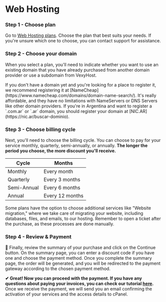 # Web Hosting


<Steps>

### Step 1 - Choose plan
Go to [Web Hosting plans](https://billing.vexyhost.com/store/web-hosting). Choose the plan that best suits your needs. If you're unsure which one to choose, you can contact support for assistance.

### Step 2 - Choose your domain
When you select a plan, you'll need to indicate whether you want to use an existing domain that you have already purchased from another domain provider or use a subdomain from VexyHost.

<Callout type="info">
    If you don't have a domain yet and you're looking for a place to register it, we recommend registering it at [NameCheap](https://www.namecheap.com/domains/domain-name-search/). It's really affordable, and they have no limitations with NameServers or DNS Servers like other domain providers. If you're in Argentina and want to register a `.com.ar` or `.ar` domain, you should register your domain at [NIC.AR](https://nic.ar/buscar-dominio).
</Callout> 

### Step 3 - Choose billing cycle
Next, you'll need to choose the billing cycle. You can choose to pay for your service monthly, quarterly, semi-annually, or annually. **The longer the period you choose, the more discount you'll receive.**

| Cycle | Months |
| ------ | ------ |
| Monthly | Every month |
| Quarterly | Every 3 months |
| Semi-Annual | Every 6 months |
| Annual | Every 12 months |

<Callout type="info">
Some plans have the option to choose additional services like "Website migration," where we take care of migrating your website, including databases, files, and emails, to our hosting. Remember to open a ticket after the purchase, as these processes are done manually.
</Callout> 

### Step 4 - Review & Payment
👀 Finally, review the summary of your purchase and click on the Continue button. On the summary page, you can enter a discount code if you have one and choose the payment method. Once you complete the summary page, the order will be generated, and you will be redirected to the payment gateway according to the chosen payment method.

</Steps>

**✔ Great! Now you can proceed with the payment. If you have any questions about paying your invoices, you can check our tutorial [here](/account-billing/category/-how-to-pay-according-to-your-country).** Once we receive the payment, we will send you an email confirming the activation of your services and the access details to cPanel.
